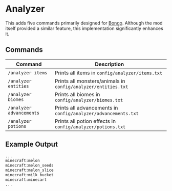 # Analyzer


<ProjectHeader slug="analyzer" />

This adds five commands primarily designed for [Bongo](https://modrinth.com/mod/bongo). Although the mod itself provided
a similar feature, this implementation significantly enhances it.

## Commands

| Command                  | Description                                                   |
|--------------------------|---------------------------------------------------------------|
| `/analyzer items`        | Prints all items in `config/analyzer/items.txt`               |
| `/analyzer entities`     | Prints all monsters/animals in `config/analyzer/entities.txt` |
| `/analyzer biomes`       | Prints all biomes in `config/analyzer/biomes.txt`             |
| `/analyzer advancements` | Prints all advancements in `config/analyzer/advancements.txt` |
| `/analyzer potions`      | Prints all potion effects in `config/analyzer/potions.txt`    |

## Example Output

```txt title="Example output"
...
minecraft:melon
minecraft:melon_seeds
minecraft:melon_slice
minecraft:milk_bucket
minecraft:minecart
...
```